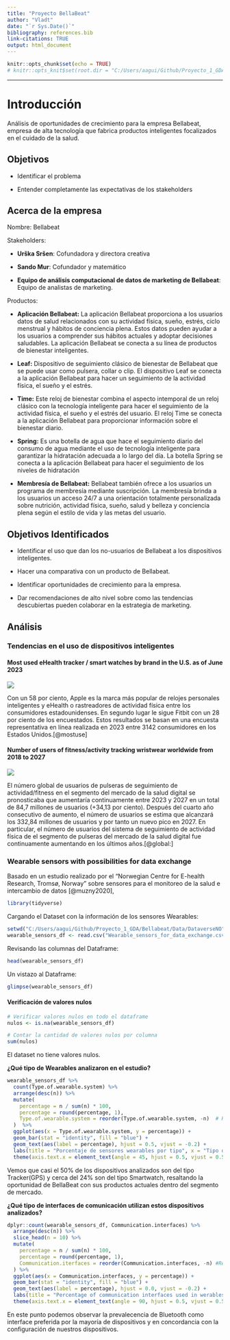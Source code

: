 ```yaml
---
title: "Proyecto BellaBeat"
author: "Vladt"
date: "`r Sys.Date()`"
bibliography: references.bib
link-citations: TRUE
output: html_document
---
```


```r
knitr::opts_chunk$set(echo = TRUE)
# knitr::opts_knit$set(root.dir = "C:/Users/aagui/Github/Proyecto_1_GDA/Bellabeat/Data/DataverseNO")

```

------------------------------------------------------------------------

# Introducción

Análisis de oportunidades de crecimiento para la empresa Bellabeat, empresa de alta tecnología que fabrica productos inteligentes focalizados en el cuidado de la salud.

## Objetivos

-   Identificar el problema

-   Entender completamente las expectativas de los stakeholders

## Acerca de la empresa

Nombre: Bellabeat

Stakeholders:

-   **Urška Sršen**: Cofundadora y directora creativa

-   **Sando Mur**: Cofundador y matemático

-   **Equipo de análisis computacional de datos de marketing de Bellabeat**: Equipo de analistas de marketing.

Productos:

-   **Aplicación Bellabeat:** La aplicación Bellabeat proporciona a los usuarios datos de salud relacionados con su actividad física, sueño, estrés, ciclo menstrual y hábitos de conciencia plena. Estos datos pueden ayudar a los usuarios a comprender sus hábitos actuales y adoptar decisiones saludables. La aplicación Bellabeat se conecta a su línea de productos de bienestar inteligentes.

-   **Leaf:** Dispositivo de seguimiento clásico de bienestar de Bellabeat que se puede usar como pulsera, collar o clip. El dispositivo Leaf se conecta a la aplicación Bellabeat para hacer un seguimiento de la actividad física, el sueño y el estrés.

-   **Time:** Este reloj de bienestar combina el aspecto intemporal de un reloj clásico con la tecnología inteligente para hacer el seguimiento de la actividad física, el sueño y el estrés del usuario. El reloj Time se conecta a la aplicación Bellabeat para proporcionar información sobre el bienestar diario.

-   **Spring:** Es una botella de agua que hace el seguimiento diario del consumo de agua mediante el uso de tecnología inteligente para garantizar la hidratación adecuada a lo largo del día. La botella Spring se conecta a la aplicación Bellabeat para hacer el seguimiento de los niveles de hidratación

-   **Membresía de Bellabeat:** Bellabeat también ofrece a los usuarios un programa de membresía mediante suscripción. La membresía brinda a los usuarios un acceso 24/7 a una orientación totalmente personalizada sobre nutrición, actividad física, sueño, salud y belleza y conciencia plena según el estilo de vida y las metas del usuario.

## Objetivos Identificados

-   Identificar el uso que dan los no-usuarios de Bellabeat a los dispositivos inteligentes.

-   Hacer una comparativa con un producto de Bellabeat.

-   Identificar oportunidades de crecimiento para la empresa.

-   Dar recomendaciones de alto nivel sobre como las tendencias descubiertas pueden colaborar en la estrategia de marketing.

## Análisis

### Tendencias en el uso de dispositivos inteligentes

#### Most used eHealth tracker / smart watches by brand in the U.S. as of June 2023

![](Images/Most_Used_eHealt_Tracker_Smart_Watches_by_brand_in_the_US.png)

Con un 58 por ciento, Apple es la marca más popular de relojes personales inteligentes y eHealth o rastreadores de actividad física entre los consumidores estadounidenses. En segundo lugar le sigue Fitbit con un 28 por ciento de los encuestados. Estos resultados se basan en una encuesta representativa en línea realizada en 2023 entre 3142 consumidores en los Estados Unidos.[@mostuse]

#### Number of users of fitness/activity tracking wristwear worldwide from 2018 to 2027

![](Images/Number_of_users_of_fitness_activity_tracking_wristwear_worlwide_from_2018_to_2027.png)

El número global de usuarios de pulseras de seguimiento de actividad/fitness en el segmento del mercado de la salud digital se pronosticaba que aumentaría continuamente entre 2023 y 2027 en un total de 84,7 millones de usuarios (+34,13 por ciento). Después del cuarto año consecutivo de aumento, el número de usuarios se estima que alcanzará los 332,84 millones de usuarios y por tanto un nuevo pico en 2027. En particular, el número de usuarios del sistema de seguimiento de actividad física de el segmento de pulseras del mercado de la salud digital fue continuamente aumentando en los últimos años.[@global:]

### Wearable sensors with possibilities for data exchange

Basado en un estudio realizado por el "Norwegian Centre for E-health Research, Tromsø, Norway" sobre sensores para el monitoreo de la salud e intercambio de datos [@muzny2020],

```r
library(tidyverse)
```

Cargando el Dataset con la información de los sensores Wearables:

```r
setwd("C:/Users/aagui/Github/Proyecto_1_GDA/Bellabeat/Data/DataverseNO")
wearable_sensors_df <- read.csv("Wearable_sensors_for_data_exchange.csv", sep = ";")

```

Revisando las columnas del Dataframe:

```r
head(wearable_sensors_df)
```

Un vistazo al Dataframe:

```r
glimpse(wearable_sensors_df)
```

#### Verificación de valores nulos

```r
# Verificar valores nulos en todo el dataframe
nulos <- is.na(wearable_sensors_df)

# Contar la cantidad de valores nulos por columna
sum(nulos)
```

El dataset no tiene valores nulos.

**¿Qué tipo de Wearables analizaron en el estudio?**

```r
wearable_sensors_df %>%
  count(Type.of.wearable.system) %>% 
  arrange(desc(n)) %>% 
  mutate(
    percentage = n / sum(n) * 100,
    percentage = round(percentage, 1),
    Type.of.wearable.system = reorder(Type.of.wearable.system, -n)  # Reordena las categorías
  )  %>% 
  ggplot(aes(x = Type.of.wearable.system, y = percentage)) +
  geom_bar(stat = "identity", fill = "blue") +
  geom_text(aes(label = percentage), hjust = 0.5, vjust = -0.2) +
  labs(title = "Porcentaje de sensores wearables por tipo", x = "Tipo de sensor wearable", y = "Porcentaje") +
  theme(axis.text.x = element_text(angle = 45, hjust = 0.5, vjust = 0.5))


```

Vemos que casi el 50% de los dispositivos analizados son del tipo Tracker(GPS) y cerca del 24% son del tipo Smartwatch, resaltando la oportunidad de BellaBeat con sus productos actuales dentro del segmento de mercado.

**¿Qué tipo de interfaces de comunicación utilizan estos dispositivos analizados?**

```r
dplyr::count(wearable_sensors_df, Communication.interfaces) %>% 
  arrange(desc(n)) %>% 
  slice_head(n = 10) %>% 
  mutate(
    percentage = n / sum(n) * 100,
    percentage = round(percentage, 1),
    Communication.iterfaces = reorder(Communication.interfaces, -n) #Reordena categorias
  ) %>% 
  ggplot(aes(x = Communication.interfaces, y = percentage)) +
  geom_bar(stat = "identity", fill = "blue") +
  geom_text(aes(label = percentage), hjust = 0.0, vjust = -0.2) +
  labs(title = "Percentage of communication interfaces used in werables", x = "Communication Interface", y = "Percentage") +
  theme(axis.text.x = element_text(angle = 90, hjust = 0.5, vjust = 0.5 ))
```

En este punto podemos observar la prevalecencia de Bluetooth como interface preferida por la mayoría de dispositivos y en concordancia con la configuración de nuestros dispositivos.
